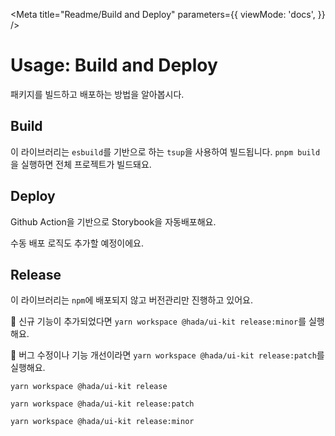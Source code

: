 
<Meta
    title="Readme/Build and Deploy"
    parameters={{
        viewMode: 'docs',
    }}
/>

# Usage: Build and Deploy

패키지를 빌드하고 배포하는 방법을 알아봅시다.

## Build

이 라이브러리는 `esbuild`를 기반으로 하는 `tsup`을 사용하여 빌드됩니다. `pnpm build`을 실행하면 전체 프로젝트가 빌드돼요.

## Deploy

Github Action을 기반으로 Storybook을 자동배포해요.

<Callout>
 수동 배포 로직도 추가할 예정이에요.
</Callout>

## Release

이 라이브러리는 `npm`에 배포되지 않고 버전관리만 진행하고 있어요.

📌 신규 기능이 추가되었다면 `yarn workspace @hada/ui-kit release:minor`를 실행해요.

📌 버그 수정이나 기능 개선이라면 `yarn workspace @hada/ui-kit release:patch`를 실행해요.


```shell
yarn workspace @hada/ui-kit release

yarn workspace @hada/ui-kit release:patch

yarn workspace @hada/ui-kit release:minor
```
